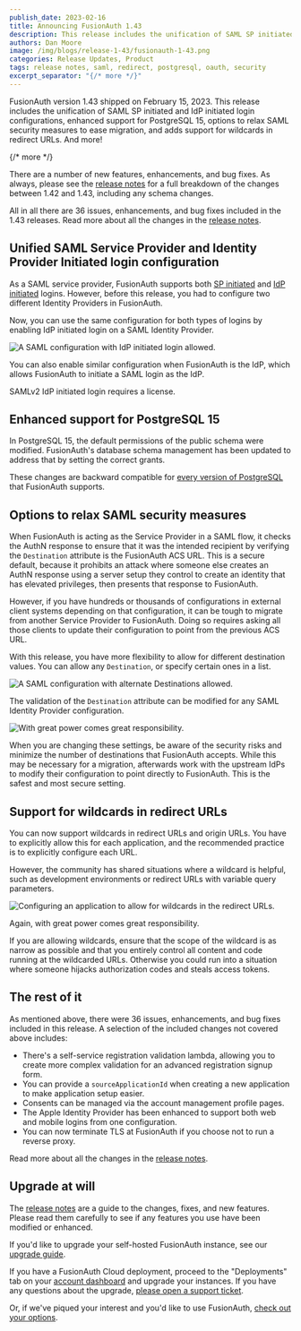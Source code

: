 ```yaml
---
publish_date: 2023-02-16 
title: Announcing FusionAuth 1.43
description: This release includes the unification of SAML SP initiated and IdP initiated login configurations, enhanced support for PostgreSQL 15, options to relax SAML security measures to ease migration, and adds support for wildcards in redirect URL.
authors: Dan Moore
image: /img/blogs/release-1-43/fusionauth-1-43.png
categories: Release Updates, Product
tags: release notes, saml, redirect, postgresql, oauth, security
excerpt_separator: "{/* more */}"
---
```


FusionAuth version 1.43 shipped on February 15, 2023. This release includes the unification of SAML SP initiated and IdP initiated login configurations, enhanced support for PostgreSQL 15, options to relax SAML security measures to ease migration, and adds support for wildcards in redirect URLs. And more!

{/* more */}

There are a number of new features, enhancements, and bug fixes. As always, please see the [release notes](/docs/release-notes/#version-1-43-0) for a full breakdown of the changes between 1.42 and 1.43, including any schema changes.

All in all there are 36 issues, enhancements, and bug fixes included in the 1.43 releases. Read more about all the changes in the [release notes](/docs/release-notes/#version-1-43-0).

## Unified SAML Service Provider and Identity Provider Initiated login configuration

As a SAML service provider, FusionAuth supports both [SP initiated](/docs/lifecycle/authenticate-users/identity-providers/overview-samlv2) and [IdP initiated](/docs/lifecycle/authenticate-users/identity-providers/enterprise/samlv2-idp-initiated) logins. However, before this release, you had to configure two different Identity Providers in FusionAuth.

Now, you can use the same configuration for both types of logins by enabling IdP initiated login on a SAML Identity Provider.

![A SAML configuration with IdP initiated login allowed.](/img/blogs/release-1-43/saml-v2-unification.png)

You can also enable similar configuration when FusionAuth is the IdP, which allows FusionAuth to initiate a SAML login as the IdP. 

SAMLv2 IdP initiated login requires a license.

## Enhanced support for PostgreSQL 15

In PostgreSQL 15, the default permissions of the public schema were modified. FusionAuth's database schema management has been updated to address that by setting the correct grants.

These changes are backward compatible for [every version of PostgreSQL](/docs/v1/tech/installation-guide/system-requirements#database) that FusionAuth supports.

## Options to relax SAML security measures

When FusionAuth is acting as the Service Provider in a SAML flow, it checks the AuthN response to ensure that it was the intended recipient by verifying the `Destination` attribute is the FusionAuth ACS URL. This is a secure default, because it prohibits an attack where someone else creates an AuthN response using a server setup they control to create an identity that has elevated privileges, then presents that response to FusionAuth.

However, if you have hundreds or thousands of configurations in external client systems depending on that configuration, it can be tough to migrate from another Service Provider to FusionAuth. Doing so requires asking all those clients to update their configuration to point from the previous ACS URL. 

With this release, you have more flexibility to allow for different destination values. You can allow any `Destination`, or specify certain ones in a list.

![A SAML configuration with alternate Destinations allowed.](/img/blogs/release-1-43/saml-v2-destination-alternates.png)

The validation of the `Destination` attribute can be modified for any SAML Identity Provider configuration.

![With great power comes great responsibility.](/img/blogs/release-1-43/saml-destination-validation.png)

<Aside type="caution">When you are changing these settings, be aware of the security risks and minimize the number of destinations that FusionAuth accepts. While this may be necessary for a migration, afterwards work with the upstream IdPs to modify their configuration to point directly to FusionAuth. This is the safest and most secure setting.</Aside>

## Support for wildcards in redirect URLs

You can now support wildcards in redirect URLs and origin URLs. You have to explicitly allow this for each application, and the recommended practice is to explicitly configure each URL.

However, the community has shared situations where a wildcard is helpful, such as development environments or redirect URLs with variable query parameters.

![Configuring an application to allow for wildcards in the redirect URLs.](/img/blogs/release-1-43/oauth2-redirect-url-wildcards.png)

Again, with great power comes great responsibility.

<Aside nodark="true" type="caution">If you are allowing wildcards, ensure that the scope of the wildcard is as narrow as possible and that you entirely control all content and code running at the wildcarded URLs. Otherwise you could run into a situation where someone hijacks authorization codes and steals access tokens.</Aside>

## The rest of it

As mentioned above, there were 36 issues, enhancements, and bug fixes included in this release. A selection of the included changes not covered above includes:

* There's a self-service registration validation lambda, allowing you to create more complex validation for an advanced registration signup form.
* You can provide a `sourceApplicationId` when creating a new application to make application setup easier.
* Consents can be managed via the account management profile pages.
* The Apple Identity Provider has been enhanced to support both web and mobile logins from one configuration.
* You can now terminate TLS at FusionAuth if you choose not to run a reverse proxy.

Read more about all the changes in the [release notes](/docs/release-notes/#version-1-43-0).

## Upgrade at will

The [release notes](/docs/release-notes/#version-1-43-0) are a guide to the changes, fixes, and new features. Please read them carefully to see if any features you use have been modified or enhanced.

If you'd like to upgrade your self-hosted FusionAuth instance, see our [upgrade guide](/docs/v1/tech/admin-guide/upgrade). 

If you have a FusionAuth Cloud deployment, proceed to the "Deployments" tab on your <a href="https://account.fusionauth.io/account/deployment/" target="_blank">account dashboard</a> and upgrade your instances. If you have any questions about the upgrade, <a href="https://account.fusionauth.io/account/support/" target="_blank">please open a support ticket</a>.

Or, if we've piqued your interest and you'd like to use FusionAuth, [check out your options](/pricing).
